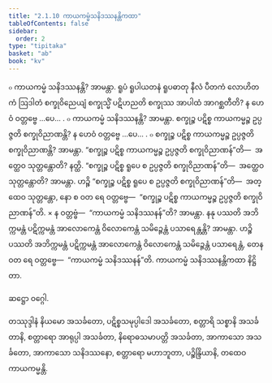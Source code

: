 ```yaml
---
title: "2.1.10 ကာယကမ္မံသနိဒဿနန္တိကထာ"
tableOfContents: false
sidebar:
  order: 2
type: "tipitaka"
basket: "ab"
book: "kv"
---
```



<DynamicBreadcrumb />

<Division number="469" book="kv">

<Paragraph number="1605" book="kv">
๐ ကာယကမ္မံ သနိဒဿနန္တိ? အာမန္တာ. ရူပံ ရူပါယတနံ ရူပဓာတု နီလံ ပီတကံ လောဟိတကံ ဩဒါတံ စက္ခုဝိညေယျံ စက္ခုသ္မိံ ပဋိဟညတိ စက္ခုဿ အာပါထံ အာဂစ္ဆတီတိ? န ဟေဝံ ဝတ္တဗ္ဗေ …ပေ… .
</Paragraph>

<Paragraph number="1606" book="kv">
๐ ကာယကမ္မံ သနိဒဿနန္တိ? အာမန္တာ. စက္ခုဉ္စ ပဋိစ္စ ကာယကမ္မဉ္စ ဥပ္ပဇ္ဇတိ စက္ခုဝိညာဏန္တိ? န ဟေဝံ ဝတ္တဗ္ဗေ …ပေ… .
</Paragraph>

<Paragraph number="1607" book="kv">
๐ စက္ခုဉ္စ ပဋိစ္စ ကာယကမ္မဉ္စ ဥပ္ပဇ္ဇတိ စက္ခုဝိညာဏန္တိ? အာမန္တာ. “စက္ခုဉ္စ ပဋိစ္စ ကာယကမ္မဉ္စ ဥပ္ပဇ္ဇတိ စက္ခုဝိညာဏန်”တိ—  အတ္ထေဝ သုတ္တန္တောတိ? နတ္ထိ. “စက္ခုဉ္စ ပဋိစ္စ ရူပေ စ ဥပ္ပဇ္ဇတိ စက္ခုဝိညာဏန်”တိ—  အတ္ထေဝ သုတ္တန္တောတိ? အာမန္တာ. ဟဉ္စိ “စက္ခုဉ္စ ပဋိစ္စ ရူပေ စ ဥပ္ပဇ္ဇတိ စက္ခုဝိညာဏန်”တိ—  အတ္ထေဝ သုတ္တန္တော, နော စ ဝတ ရေ ဝတ္တဗ္ဗေ—  “စက္ခုဉ္စ ပဋိစ္စ ကာယကမ္မဉ္စ ဥပ္ပဇ္ဇတိ စက္ခုဝိညာဏန်”တိ.
</Paragraph>

</Division>
<Division number="470" book="kv">

<Paragraph number="1608" book="kv">
× န ဝတ္တဗ္ဗံ—  “ကာယကမ္မံ သနိဒဿနန်”တိ? အာမန္တာ. နနု ပဿတိ အဘိက္ကမန္တံ ပဋိက္ကမန္တံ အာလောကေန္တံ ဝိလောကေန္တံ သမိဉ္ဇေန္တံ ပသာရေန္တန္တိ? အာမန္တာ. ဟဉ္စိ ပဿတိ အဘိက္ကမန္တံ ပဋိက္ကမန္တံ အာလောကေန္တံ ဝိလောကေန္တံ သမိဉ္ဇေန္တံ ပသာရေန္တံ, တေန ဝတ ရေ ဝတ္တဗ္ဗေ—  “ကာယကမ္မံ သနိဒဿနန်”တိ.

</Paragraph>
</Division>

<Paragraph number="1609" type="center" book="kv">
ကာယကမ္မံ သနိဒဿနန္တိကထာ နိဋ္ဌိတာ.

  
ဆဋ္ဌော ဝဂ္ဂေါ.



</Paragraph>

<Paragraph number="1610" type="center" book="kv">
တဿုဒ္ဒါနံ


</Paragraph>

<Paragraph number="1611" book="kv">
နိယမော အသင်္ခတော, ပဋိစ္စသမုပ္ပါဒေါ အသင်္ခတော, စတ္တာရိ သစ္စာနိ အသင်္ခတာနိ, စတ္တာရော အာရုပ္ပါ အသင်္ခတာ, နိရောဓသမာပတ္တိ အသင်္ခတာ, အာကာသော အသင်္ခတော, အာကာသော သနိဒဿနော, စတ္တာရော မဟာဘူတာ, ပဉ္စိန္ဒြိယာနိ, တထေဝ ကာယကမ္မန္တိ.
</Paragraph>